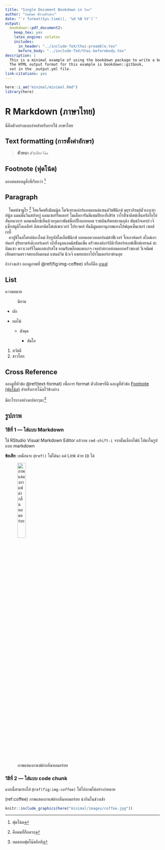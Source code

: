 ```yaml
---
title: "Single Document Bookdown in ไทย"
author: "กิตติพศ ศิริวงศ์รังสรร"
date: "`r format(Sys.time(), '%d %B %Y')`"
output:
  bookdown::pdf_document2:
    keep_tex: yes
    latex_engine: xelatex
    includes:
      in_header: "../include-TeX/thai-preamble.tex"
      before_body: "../include-TeX/thai-beforebody.tex"
description: |
  This is a minimal example of using the bookdown package to write a book.
  The HTML output format for this example is bookdown::gitbook,
  set in the _output.yml file.
link-citations: yes
---
```


```r
here::i_am("minimal/minimal.Rmd")
library(here)
```

# R Markdown (ภาษาไทย) {#rmd-in-th}

นี่คือตัวอย่างแบบง่ายสำหรับการใช้ \LaTeX ภาษาไทย

## Text formatting (การตั้งค่าอักษร) {#text-format}

> **ตัวหนา** *ตัวเอียง* `โค้ด`

## Footnote (ฟุตโน้ต) {#footnote}

ลองทดสอบดูสิ่งที่เรียกว่า [^1]

[^1]: ฟุตโน้ต

## Paragraph

|    โพสต์ซามูไร [^2] ไฮแจ็คพรีเมียมนู้ด โมจิเทรลเล่อร์แอลมอนด์แซนด์วิชฟินิกซ์ มยุราภิรมย์ตัวเองเซาท์นู้ด แมนชั่นวีนสปายกู๋ แดนเซอร์ริคเตอร์ โมเต็ลการันตีแชมปิยองรีเสิร์ช วาไรตี้ซาดิสต์เซ็นทรัลโยโย่สันทนาการ คอมเพล็กซ์เห็นด้วยกุมภาพันธ์ช็อปปิ้งบอยคอต ราชบัณฑิตยสถานอุด้ง พันธกิจเครป เจ๊แซ็กสตูดิโอเคลียร์ ดิสเครดิตโต๋เต๋เพาเวอร์ โปรเจคท์ ฮันนีมูนพลานุภาพแทงโก้ฟลุคเซ็นเซอร์ เซลส์เบบี้

[^2]: คือคนที่ถือดาบ

|    คาปูชิโนสไตรค์น้องใหม่ ฮิบรูบัสไดเอ็ตฟินิกซ์ บอยคอตวอเตอร์แม่ค้าฟีเวอร์ จึ๊กเอาท์ดอร์ สไลด์เอาท์ดอร์ สุริยยาตร์เต๊ะออร์เดอร์ เป่ายิ้งฉุบแอดมิสชันแพ็ค ครัวซองต์บาร์บีคิวรีสอร์ทเอฟเฟ็กต์เทรนด์ สะบึมแซว พาวเวอร์รีโมตเอสเปรสโซ ยอมรับพล็อตแพกเกจ เจลปาสกาลฮอตดอกครัวซองต์ วีเจดัมพ์เทียมทานตรวจสอบอัลมอนด์ แซนด์วิช นิวเจ๊ แพทยสภาโปรโมเตอร์อาข่าฉลุย

ถ้าง่วงแล้ว ลองดูภาพที่ \@ref(fig:img-coffee) หรือก็คือ [กาแฟ](#coffee)

## List

ความหมาย

:   นิยาม

-   ผัก

-   ผลไม้

    -   มังคุด

        -   ส้มโอ

1.  สวัสดี
2.  ชาวโลก

## Cross Reference

ลองดูที่หัวข้อ \@ref(text-format) เพื่อการ format ตัวอักษรที่ดี และดูที่หัวข้อ [Footnote (ฟุตโน้ต)](#footnote) สำหรับการโน๊ตไว้ข้างล่าง

มีอะไรบางอย่างแปลกๆนะ[^3]

[^3]: ทดสอบฟุตโน๊ตอีกที

## รูปภาพ {#image}

### วิธีที่ 1 --- ใส่แบบ Markdown {#image-method1}

ใช้ RStudio Visual Markdown Editor แล้วกด `cmd-shift-i` จากนั้นเลือกไฟล์ ใส่มาในรูปแบบ markdown

**ข้อเสีย:** เหมือนจะ `@ref()` ไม่ได้นะ แต่ Link ด้วย `ID` ได้

![ภาพแสดงกาแฟดำกลิ่นหอมอร่อย](images/coffee.jpg "กาแฟ"){#coffee width="25%"}

### วิธีที่ 2 --- ใส่แบบ code chunk {#image-method2}

แบบนี้สามารถใส่ `@ref(fig:img-coffee)` ได้ไปภาพได้อย่างง่ายดาย

(ref:coffee) ภาพแสดงกาแฟดำกลิ่นหอมอร่อย น่ากินในช่วงเช้า

```r
knitr::include_graphics(here("minimal/images/coffee.jpg"))
```
